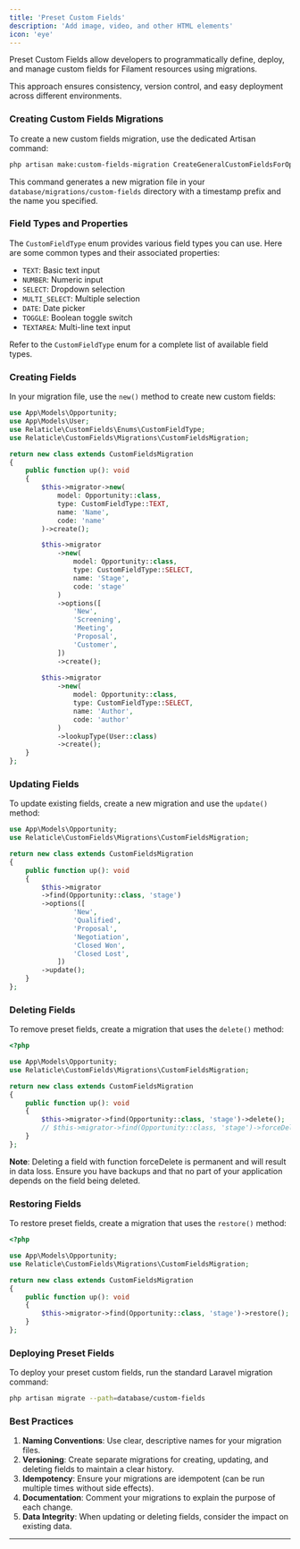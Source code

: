 ```yaml
---
title: 'Preset Custom Fields'
description: 'Add image, video, and other HTML elements'
icon: 'eye'
---
```


Preset Custom Fields allow developers to programmatically define, deploy, and manage custom fields for Filament resources using migrations. 

This approach ensures consistency, version control, and easy deployment across different environments.

### Creating Custom Fields Migrations

To create a new custom fields migration, use the dedicated Artisan command:

```bash
php artisan make:custom-fields-migration CreateGeneralCustomFieldsForOpportunity
```

This command generates a new migration file in your `database/migrations/custom-fields` directory with a timestamp prefix and the name you specified.

### Field Types and Properties

The `CustomFieldType` enum provides various field types you can use. Here are some common types and their associated properties:

- `TEXT`: Basic text input
- `NUMBER`: Numeric input
- `SELECT`: Dropdown selection
- `MULTI_SELECT`: Multiple selection
- `DATE`: Date picker
- `TOGGLE`: Boolean toggle switch
- `TEXTAREA`: Multi-line text input

Refer to the `CustomFieldType` enum for a complete list of available field types.

### Creating Fields

In your migration file, use the `new()` method to create new custom fields:

```php
use App\Models\Opportunity;
use App\Models\User;
use Relaticle\CustomFields\Enums\CustomFieldType;
use Relaticle\CustomFields\Migrations\CustomFieldsMigration;

return new class extends CustomFieldsMigration
{
    public function up(): void
    {
        $this->migrator->new(
            model: Opportunity::class,
            type: CustomFieldType::TEXT,
            name: 'Name',
            code: 'name'
        )->create();

        $this->migrator
            ->new(
                model: Opportunity::class,
                type: CustomFieldType::SELECT,
                name: 'Stage',
                code: 'stage'
            )
            ->options([
                'New',
                'Screening',
                'Meeting',
                'Proposal',
                'Customer',
            ])
            ->create();
            
        $this->migrator
            ->new(
                model: Opportunity::class,
                type: CustomFieldType::SELECT,
                name: 'Author',
                code: 'author'
            )
            ->lookupType(User::class)
            ->create();
    }
};
```

### Updating Fields

To update existing fields, create a new migration and use the `update()` method:

```php
use App\Models\Opportunity;
use Relaticle\CustomFields\Migrations\CustomFieldsMigration;

return new class extends CustomFieldsMigration
{
    public function up(): void
    {
        $this->migrator
        ->find(Opportunity::class, 'stage')
        ->options([
                'New',
                'Qualified',
                'Proposal',
                'Negotiation',
                'Closed Won',
                'Closed Lost',
            ])
        ->update();
    }
};
```

### Deleting Fields

To remove preset fields, create a migration that uses the `delete()` method:

```php
<?php

use App\Models\Opportunity;
use Relaticle\CustomFields\Migrations\CustomFieldsMigration;

return new class extends CustomFieldsMigration
{
    public function up(): void
    {
        $this->migrator->find(Opportunity::class, 'stage')->delete();
        // $this->migrator->find(Opportunity::class, 'stage')->forceDelete();
    }
};
```

**Note**: Deleting a field with function forceDelete is permanent and will result in data loss. Ensure you have backups and that no part of your application depends on the field being deleted.

### Restoring Fields

To restore preset fields, create a migration that uses the `restore()` method:

```php
<?php

use App\Models\Opportunity;
use Relaticle\CustomFields\Migrations\CustomFieldsMigration;

return new class extends CustomFieldsMigration
{
    public function up(): void
    {
        $this->migrator->find(Opportunity::class, 'stage')->restore();
    }
};
```

### Deploying Preset Fields

To deploy your preset custom fields, run the standard Laravel migration command:

```bash
php artisan migrate --path=database/custom-fields
```


### Best Practices

1. **Naming Conventions**: Use clear, descriptive names for your migration files.
2. **Versioning**: Create separate migrations for creating, updating, and deleting fields to maintain a clear history.
3. **Idempotency**: Ensure your migrations are idempotent (can be run multiple times without side effects).
4. **Documentation**: Comment your migrations to explain the purpose of each change.
5. **Data Integrity**: When updating or deleting fields, consider the impact on existing data.

---
